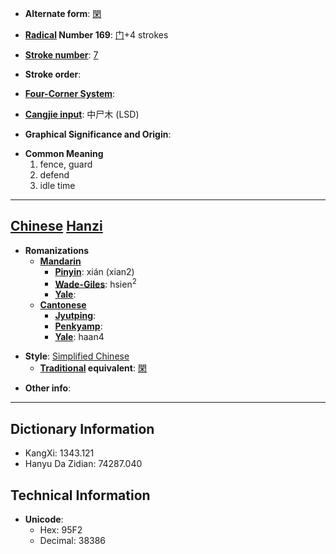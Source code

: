 * '''Alternate form''': [[閑]]

* '''[[Wiktionary:Chinese radical index| Radical]] Number 169''': [[Wiktionary:Chinese radical index 门|门]]+4 strokes

* '''[[Wiktionary:Chinese total strokes index|Stroke number]]''': [[Wiktionary:Chinese total strokes index 7|7]]

* '''Stroke order''': 

* '''[[Wiktionary:Chinese four corner index|Four-Corner System]]''': 

* '''[[Wiktionary:Chinese Cangjie index|Cangjie input]]''': 中尸木 (LSD)

* '''Graphical Significance and Origin''': 

* '''Common Meaning'''
*#fence, guard
*# defend
*# idle time


----

== [[Chinese]] [[Hanzi]] ==

* '''Romanizations'''
** '''[[Mandarin]]'''
*** '''[[Pinyin]]''': xián (xian2)
*** '''[[Wade-Giles]]''': hsien<sup>2</sup>
*** '''[[Yale]]''': 
** '''[[Cantonese]]'''
*** '''[[Jyutping]]''':
*** '''[[Penkyamp]]''': 
*** '''[[Yale]]''': haan4

* '''Style''': [[Simplified Chinese]] 
** '''[[Traditional Chinese|Traditional]] equivalent''': [[閑]]

* '''Other info''': 

----

== Dictionary Information ==

* KangXi: 1343.121
* Hanyu Da Zidian: 74287.040

== Technical Information ==

* '''Unicode''':
** Hex: 95F2
** Decimal: 38386